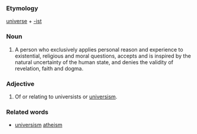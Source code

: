 ===Etymology===
[[universe]] + [[-ist]]

===Noun===
#A person who exclusively applies personal reason and experience to existential, religious and moral questions, accepts and is inspired by the natural uncertainty of the human state, and denies the validity of revelation, faith and dogma.

===Adjective===
#Of or relating to universists or [[universism]].

===Related words===
*[[universism]] [[atheism]]